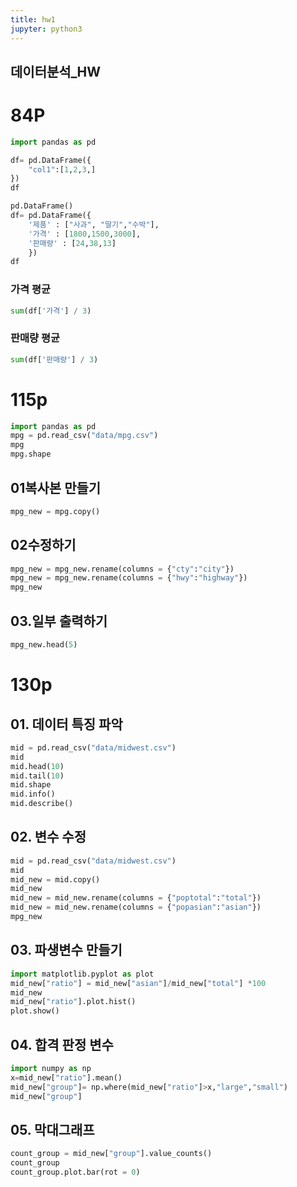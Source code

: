 ```yaml
---
title: hw1
jupyter: python3
---
```


## 데이터분석_HW
# 84P 
```python
import pandas as pd

df= pd.DataFrame({
    "col1":[1,2,3,]
})
df

pd.DataFrame()
df= pd.DataFrame({
    '제품' : ["사과", "딸기","수박"],
    '가격' : [1800,1500,3000],
    '판매량' : [24,38,13]
    })
df

```
### 가격 평균 
```python
sum(df['가격'] / 3)
```
### 판매량 평균
```python
sum(df['판매량'] / 3)
```

# 115p
```python

import pandas as pd
mpg = pd.read_csv("data/mpg.csv")
mpg 
mpg.shape
```
## 01복사본 만들기 
```python
mpg_new = mpg.copy()
```
## 02수정하기 
```python
mpg_new = mpg_new.rename(columns = {"cty":"city"})
mpg_new = mpg_new.rename(columns = {"hwy":"highway"})
mpg_new
```
## 03.일부 출력하기 
```python
mpg_new.head(5)
```
# 130p
## 01. 데이터 특징 파악 
```python
mid = pd.read_csv("data/midwest.csv")
mid
mid.head(10)
mid.tail(10)
mid.shape
mid.info()
mid.describe()

```
## 02. 변수 수정 
```python
mid = pd.read_csv("data/midwest.csv")
mid
mid_new = mid.copy()
mid_new
mid_new = mid_new.rename(columns = {"poptotal":"total"})
mid_new = mid_new.rename(columns = {"popasian":"asian"})
mpg_new

```
## 03. 파생변수 만들기 
```python
import matplotlib.pyplot as plot
mid_new["ratio"] = mid_new["asian"]/mid_new["total"] *100
mid_new
mid_new["ratio"].plot.hist()
plot.show()
```
## 04. 합격 판정 변수 
```python
import numpy as np
x=mid_new["ratio"].mean()
mid_new["group"]= np.where(mid_new["ratio"]>x,"large","small")
mid_new["group"]
```
## 05. 막대그래프
```python
count_group = mid_new["group"].value_counts()
count_group
count_group.plot.bar(rot = 0)

```


